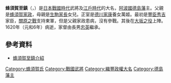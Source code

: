{{Infobox Officeholder
| name= 蜂須賀至鎮
| image= Hachisuka Yoshishige.jpg
| caption= 蜂須賀至鎮像（德島市立德島城博物館藏）
| office=[[德島藩|德島藩]]第1代藩主
| term_start= 1601年
| term_end= 1620年
| predecessor= {{small|新設}}
| successor= {{link-ja|蜂須賀忠英|蜂須賀忠英}}

| birth_date={{birth date|1586|2|20}}<br>（[[天正_(日本)|天正]]14年[[正月初二|1月2日]]）
| birth_place=
| death_date={{death date and age|1620|3|29|1586|2|20}}<br>（[[元和_(日本)|元和]]6年[[二月廿六|2月26日]]）
| death_place= 
| module  = {{日本武士|child=yes
| 時代 = [[安土桃山時代|安土桃山時代]] - [[江戶時代|江戶時代]]前期
| 改名 = 千松丸（幼名）、至鎮
| 別名 = 豐雄、忠吉
| 諡号 = 
| 神号 = 
| 戒名 = 峻德院殿心岳義傳
| 霊名 = 
| 墓所 = [[德島縣|德島縣]][[德島市|德島市]][[下助任町|下助任町]][[興源寺_(德島市)|興源寺]]
| 官位 = [[從四位|從四位下]][[阿波國|阿波守]]
| 幕府 = 
| 主君 = 
| 藩   = 
| 氏族 = [[蜂須賀氏|蜂須賀氏]]
| 父 = [[蜂須賀家政|蜂須賀家政]]
| 母 = [[慈光院_(蜂須賀家政正室)|慈光院]]
| 弟 = [[即心院|即心院]]
| 妹 = [[阿喜姬|阿喜姬]]、[[實相院_(松平忠光正室)|實相院]]
| 正室='''[[敬台院|敬台院]]'''
| 子   = [[三保姫|三保姫]]、'''[[蜂須賀忠英|忠英]]'''、[[正徳院|正徳院]]
| 特記事項 = 
 }}
}}
'''蜂須賀至鎮'''（{{jpn|j=蜂須賀 至鎮|kana=はちすか よししげ|rm=Hachisuka Yoshishige}}，{{bd|1586年|2月20日|1620年|3月29日|catIdx=Hachisuka Yoshishige}}）是[[日本戰國時代|日本戰國時代]]武將及[[江戶時代|江戶時代]]的大名，[[阿波國|阿波國]][[德島藩|德島藩]]主。父親是[[蜂須賀家政|蜂須賀家政]]，母親是[[生駒家長|生駒家長]]女兒。正室是[[德川家康|德川家康]]養女萬姬。最初是[[豐臣秀吉|豐臣秀吉]]家臣，[[關原之戰|關原之戰]]支持東軍，但是父親家政患病，沒有參戰。其後在[[大坂之役|大坂之役]]上陣。1620年（元和6年）病逝，家督由長男[[蜂須賀忠英|忠英]]繼承。

==參考資料==
*[https://web.archive.org/web/20090404002106/http://tikugo.cool.ne.jp/osaka/busho/hatisuka/b-hatisuka-yosi.html 蜂須賀至鎮介紹]

{{DEFAULTSORT:Hachisuka Yoshishige}}

{{蜂須賀家當主||1600年 - 1620年}}
{{德島藩主|初代|1601年 - 1620年}}
[[Category:蜂須賀氏|Category:蜂須賀氏]]
[[Category:戰國武將|Category:戰國武將]]
[[Category:織豐政權大名|Category:織豐政權大名]]
[[Category:德島藩主|Category:德島藩主]]
